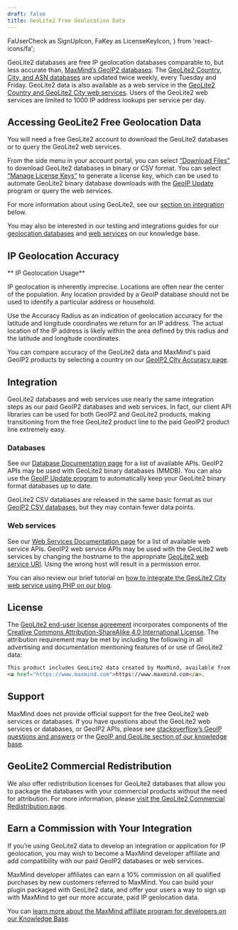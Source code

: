 ```yaml
---
draft: false
title: GeoLite2 Free Geolocation Data
---
```


  FaUserCheck as SignUpIcon,
  FaKey as LicenseKeyIcon,
} from 'react-icons/fa';

GeoLite2 databases are free IP geolocation databases comparable to, but less
accurate than,
[MaxMind’s GeoIP2 databases](https://www.maxmind.com/en/geoip2-databases). The
[GeoLite2 Country, City, and ASN databases](/static/pdf/GeoLite2-IP-MetaData-Databases-Comparison-Chart.pdf)
are updated twice weekly, every Tuesday and Friday. GeoLite2 data is also
available as a web service in the
[GeoLite2 Country and GeoLite2 City web services](/static/pdf/GeoLite2-and-GeoIP2-Precision-Web-Services-Comparison.pdf).
Users of the GeoLite2 web services are limited to 1000 IP address lookups per
service per day.

## Accessing GeoLite2 Free Geolocation Data

You will need a free GeoLite2 account to download the GeoLite2 databases or to
query the GeoLite2 web services.

<LinkGroupContainer>
  <LinkGroup>
    <LinkGroupCard
      description="Receive download access to GeoLite2 databases or query access to GeoLite2 web services at no charge."
      heading="Sign Up for GeoLite2"
      icon={SignUpIcon}
      to="https://www.maxmind.com/en/geolite2/signup"
    />
    <LinkGroupCard
      description="License keys are used to query the web services and authenticate the GeoIP Update program."
      heading="Generate a License Key"
      icon={LicenseKeyIcon}
      to="https://www.maxmind.com/en/accounts/current/license-key"
    />
  </LinkGroup>
</LinkGroupContainer>

From the side menu in your account portal, you can select
[“Download Files”](https://www.maxmind.com/en/accounts/current/geoip/downloads)
to download GeoLite2 databases in binary or CSV format. You can select
[“Manage License Keys”](https://www.maxmind.com/en/accounts/current/license-key)
to generate a license key, which can be used to automate GeoLite2 binary
database downloads with the
[GeoIP Update](/geoip/updating-databases/#using-geoip-update) program or query
the web services.

For more information about using GeoLite2, see our
[section on integration](#integration) below.

You may also be interested in our testing and integrations guides for our
[geolocation databases](https://support.maxmind.com/hc/en-us/articles/4408216183835-Test-Databases-and-Lookup-IPs)
and
[web services](https://support.maxmind.com/hc/en-us/articles/4408248793627-Test-the-Web-Services)
on our knowledge base.

## IP Geolocation Accuracy

<Alert type="warning">
  ** IP Geolocation Usage**

IP geolocation is inherently imprecise. Locations are often near the center of
the population. Any location provided by a GeoIP database should not be used to
identify a particular address or household.

</Alert>

Use the Accuracy Radius as an indication of geolocation accuracy for the
latitude and longitude coordinates we return for an IP address. The actual
location of the IP address is likely within the area defined by this radius and
the latitude and longitude coordinates.

You can compare accuracy of the GeoLite2 data and MaxMind's paid GeoIP2 products
by selecting a country on our
[GeoIP2 City Accuracy page](https://www.maxmind.com/en/geoip2-city-accuracy-comparison).

## Integration

GeoLite2 databases and web services use nearly the same integration steps as our
paid GeoIP2 databases and web services. In fact, our client API libraries can be
used for both GeoIP2 and GeoLite2 products, making transitioning from the free
GeoLite2 product line to the paid GeoIP2 product line extremely easy.

### Databases

See our
[Database Documentation page](/geoip/docs/databases#official-api-clients) for a
list of available APIs. GeoIP2 APIs may be used with GeoLite2 binary databases
(MMDB). You can also use the
[GeoIP Update program](/geoip/updating-databases/#using-geoip-update) to
automatically keep your GeoLite2 binary format databases up to date.

GeoLite2 CSV databases are released in the same basic format as our
[GeoIP2 CSV databases](/geoip/docs/databases/city-and-country#csv-databases),
but they may contain fewer data points.

### Web services

See our
[Web Services Documentation page](/geoip/docs/web-services#official-api-clients)
for a list of available web service APIs. GeoIP2 web service APIs may be used
with the GeoLite2 web services by changing the hostname to the appropriate
[GeoLite2 web service URI](/geoip/docs/web-services/requests#geolite2-endpoints).
Using the wrong host will result in a permission error.

You can also review our brief tutorial on
[how to integrate the GeoLite2 City web service using PHP on our blog](https://blog.maxmind.com/2021/01/integrating-maxminds-free-and-paid-ip-geolocation-web-services-in-php/).

## License

The
[GeoLite2 end-user license agreement](https://www.maxmind.com/en/geolite2/eula)
incorporates components of the
[Creative Commons Attribution-ShareAlike 4.0 International License](https://creativecommons.org/licenses/by-sa/4.0/).
The attribution requirement may be met by including the following in all
advertising and documentation mentioning features of or use of GeoLite2 data:

```html
This product includes GeoLite2 data created by MaxMind, available from
<a href="https://www.maxmind.com">https://www.maxmind.com</a>.
```

## Support

MaxMind does not provide official support for the free GeoLite2 web services or
databases. If you have questions about the GeoLite2 web services or databases,
or GeoIP2 APIs, please see
[stackoverflow’s GeoIP questions and answers](https://stackoverflow.com/questions/tagged/geoip)
or the
[GeoIP and GeoLite section of our knowledge base](https://support.maxmind.com/hc/en-us/categories/1260801446650-GeoIP2-and-GeoLite2).

## GeoLite2 Commercial Redistribution

We also offer redistribution licenses for GeoLite2 databases that allow you to
package the databases with your commercial products without the need for
attribution. For more information, please
[visit the GeoLite2 Commercial Redistribution page](https://www.maxmind.com/en/geolite2-commercial-redistribution).

## Earn a Commission with Your Integration

If you’re using GeoLite2 data to develop an integration or application for IP
geolocation, you may wish to become a MaxMind developer affiliate and add
compatibility with our paid GeoIP2 databases or web services.

MaxMind developer affiliates can earn a 10% commission on all qualified
purchases by new customers referred to MaxMind. You can build your plugin
packaged with GeoLite2 data, and offer your users a way to sign up with MaxMind
to get our more accurate, paid IP geolocation data.

You can
[learn more about the MaxMind affiliate program for developers on our Knowledge Base](https://support.maxmind.com/hc/en-us/sections/5066199198619-Affiliate-Program).

